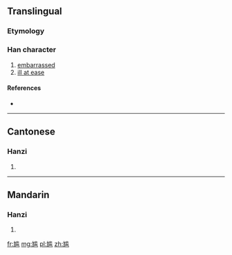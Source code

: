 {{also|尷}}
==Translingual==

===Etymology===
{{Han simp|尷|f=監|t=监}}

===Han character===
{{Han char|rn=43|rad=尢|as=10|sn=13|four=|canj=大山中戈廿 (KULIT)|ids=⿺[[尢]][[监]]}}

# [[embarrassed]]
# [[ill at ease]]

====References====
* {{Han ref|kx=0299.111|hdz=80012.210|uh=5C34|ud=23604}}

----

==Cantonese==

===Hanzi===
{{yue-hanzi|jyut=[[gaam1]], [[gaam3]]|y=gaam1, gaam3|tra=尷}}

# {{defn|lang=yue|sort=尢10}}

----

==Mandarin==

===Hanzi===
{{cmn-hanzi|tra=尷|pin=[[gān]] ([[gan1]])|wg=kan<sup>1</sup>}}

# {{defn|lang=cmn|sort=尢10}}

[[fr:尴]]
[[mg:尴]]
[[pl:尴]]
[[zh:尴]]
